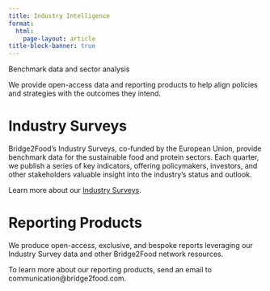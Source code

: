 ```yaml
---
title: Industry Intelligence
format: 
  html:
    page-layout: article
title-block-banner: true
---
```


::: fs-1
Benchmark data and sector analysis
:::

::: fs-4
We provide open-access data and reporting products to help align policies and strategies with the outcomes they intend.
:::

# Industry Surveys

Bridge2Food's Industry Surveys, co-funded by the European Union, provide benchmark data for the sustainable food and protein sectors. Each quarter, we publish a series of key indicators, offering policymakers, investors, and other stakeholders valuable insight into the industry's status and outlook.


Learn more about our [Industry Surveys](surveys.qmd). 

# Reporting Products

We produce open-access, exclusive, and bespoke reports leveraging our Industry Survey data and other Bridge2Food network resources. 

To learn more about our reporting products, send an email to communication@bridge2food.com.

